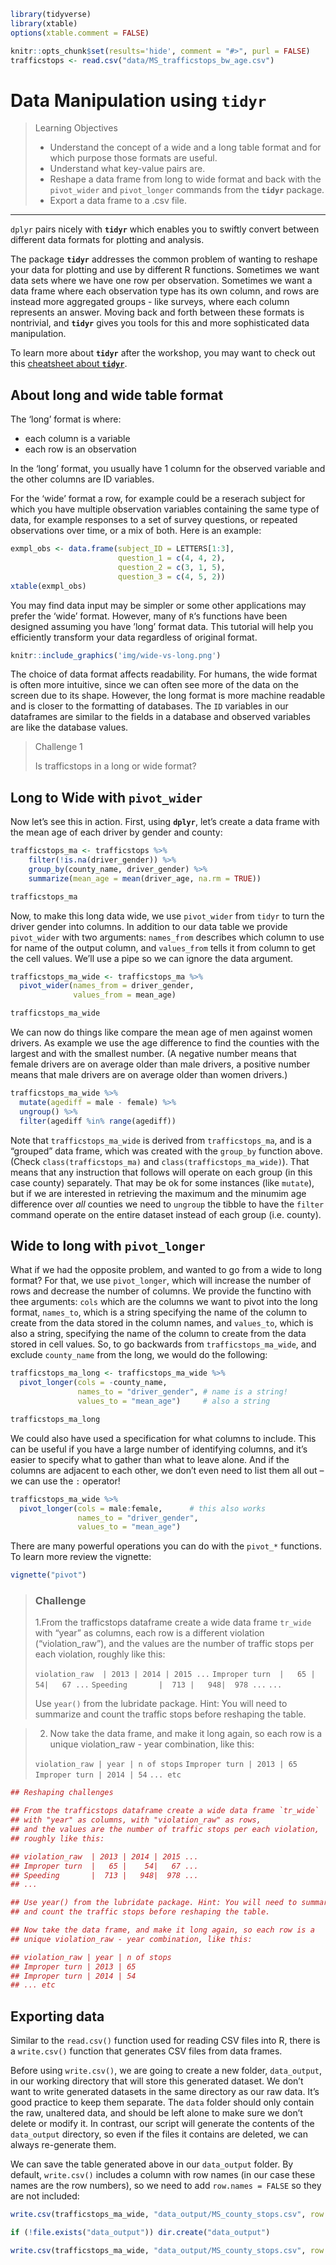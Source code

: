```r
library(tidyverse)
library(xtable)
options(xtable.comment = FALSE)

knitr::opts_chunk$set(results='hide', comment = "#>", purl = FALSE)
trafficstops <- read.csv("data/MS_trafficstops_bw_age.csv")
```

# Data Manipulation using **`tidyr`**{#tidyr}

> Learning Objectives
>
> * Understand the concept of a wide and a long table format and for which purpose those formats are useful.
> * Understand what key-value pairs are.
> * Reshape a data frame from long to wide format and back with the `pivot_wider` and `pivot_longer` commands from the **`tidyr`** package.
> * Export a data frame to a .csv file.

------------

`dplyr` pairs nicely with **`tidyr`** which enables you to swiftly convert between different data formats for plotting and analysis.

The package **`tidyr`** addresses the common problem of wanting to reshape your data for plotting and use by different R functions. Sometimes we want data sets where we have one row per observation. Sometimes we want a data frame where each observation type has its own column, and rows are instead more aggregated groups - like surveys, where each column represents an answer. Moving back and forth between these formats is nontrivial, and **`tidyr`** gives you tools for this and more sophisticated  data manipulation.

To learn more about **`tidyr`** after the workshop, you may want to check out this [cheatsheet about **`tidyr`**](https://github.com/rstudio/cheatsheets/raw/master/data-import.pdf).


## About long and wide table format

The 'long' format is where:

 - each column is a variable
 - each row is an observation

In the 'long' format, you usually have 1 column for the observed variable and
the other columns are ID variables.


For the 'wide' format a row, for example could be a reserach subject for which you have multiple observation variables containing the same type of data, for example responses to a set of survey questions, or repeated observations over time, or a mix of both. Here is an example:

```r
exmpl_obs <- data.frame(subject_ID = LETTERS[1:3], 
                        question_1 = c(4, 4, 2),
                        question_2 = c(3, 1, 5),
                        question_3 = c(4, 5, 2))
xtable(exmpl_obs)
```


You may find data input may be simpler or some other
applications may prefer the 'wide' format. However, many of `R`'s functions have
been designed assuming you have 'long' format data. This tutorial will help you
efficiently transform your data regardless of original format.

```r
knitr::include_graphics('img/wide-vs-long.png')
```

The choice of data format affects readability. For humans, the wide format is often more intuitive, since we can often see more of the data on the screen due to its shape. However, the long format is more machine readable and is closer to the formatting of databases. The `ID` variables in our dataframes are similar to the fields in a database and observed variables are like the database values.


> Challenge 1
>
> Is trafficstops in a long or wide format?
>

## Long to Wide with `pivot_wider`

Now let's see this in action. First, using **`dplyr`**, let's create a data frame
with the mean age of each driver by gender and county:

```r
trafficstops_ma <- trafficstops %>%
    filter(!is.na(driver_gender)) %>%
    group_by(county_name, driver_gender) %>%
    summarize(mean_age = mean(driver_age, na.rm = TRUE))

trafficstops_ma
```

Now, to make this long data wide, we use `pivot_wider` from `tidyr` to turn the driver gender into columns. In addition to our data table we provide `pivot_wider` with two arguments: `names_from` describes which column to use for name of the output column, and `values_from` tells it from column to get the cell values. We'll use a pipe so we can ignore the data argument.

```r
trafficstops_ma_wide <- trafficstops_ma %>%
  pivot_wider(names_from = driver_gender, 
              values_from = mean_age) 

trafficstops_ma_wide
```

We can now do things like compare the mean age of men against women drivers. As example we use the age difference to find the counties with the largest and with the smallest number. (A negative number means that female drivers are on average older than male drivers, a positive number means that male drivers are on average older than women drivers.)

```r
trafficstops_ma_wide %>% 
  mutate(agediff = male - female) %>% 
  ungroup() %>%
  filter(agediff %in% range(agediff))
```

Note that `trafficstops_ma_wide` is derived from `trafficstops_ma`, and is a "grouped" data frame, which was created with the `group_by` function above. (Check `class(trafficstops_ma)` and `class(trafficstops_ma_wide)`). That means that any instruction that follows will operate on each group (in this case county) separately. That may be ok for some instances (like `mutate`), but if we are interested in retrieving the maximum and the minumim age difference over *all* counties we need to `ungroup` the tibble to have the `filter` command operate on the entire dataset instead of each group (i.e. county). 


## Wide to long with `pivot_longer`

What if we had the opposite problem, and wanted to go from a wide to long
format? For that, we use `pivot_longer`, which will increase the number of rows and decrease the number of columns. We provide the functino with thee arguments: `cols` which are the columns we want to pivot into the long format, `names_to`, which is a string specifying the name of the column to create from the data stored in the column names, and `values_to`, which is also a string, specifying the name of the column to create from the data stored in cell values.
So, to go backwards from `trafficstops_ma_wide`, and exclude `county_name` from the long, we would do the following:

```r
trafficstops_ma_long <- trafficstops_ma_wide %>%
  pivot_longer(cols = -county_name, 
               names_to = "driver_gender", # name is a string!
               values_to = "mean_age")     # also a string

trafficstops_ma_long
```

We could also have used a specification for what columns to include. This can be
useful if you have a large number of identifying columns, and it's easier to
specify what to gather than what to leave alone. And if the columns are adjacent to each other, we don't even need to list them all out -- we can use the `:` operator!

```r
trafficstops_ma_wide %>%
  pivot_longer(cols = male:female,      # this also works
               names_to = "driver_gender", 
               values_to = "mean_age")
```

There are many powerful operations you can do with the `pivot_*` functions. To learn more review the vignette:

```r
vignette("pivot")
```

> <h3>Challenge</h3>
>
> 1.From the trafficstops dataframe create a wide data frame `tr_wide` with 
> "year" as columns, each row is a different violation ("violation_raw"), 
> and the values are the 
> number of traffic stops per each violation, roughly like this:
> 
>` violation_raw  | 2013 | 2014 | 2015 ...`
> `Improper turn  |   65 |    54|   67 ...`
> `Speeding       |  713 |   948|  978 ...`
> `...`
>
> Use `year()` from the lubridate package. Hint: You will need to summarize 
> and count the traffic stops before reshaping the table.

> 2. Now take the data frame, and make it long again, so each row is a 
> unique violation_raw - year combination, like this:
> 
> `violation_raw | year | n of stops`
> `Improper turn | 2013 | 65`
> `Improper turn | 2014 | 54`
> `... etc`

```r
## Reshaping challenges

## From the trafficstops dataframe create a wide data frame `tr_wide` 
## with "year" as columns, with "violation_raw" as rows, 
## and the values are the number of traffic stops per each violation,
## roughly like this:

## violation_raw  | 2013 | 2014 | 2015 ...
## Improper turn  |   65 |    54|   67 ...
## Speeding       |  713 |   948|  978 ...
## ...

## Use year() from the lubridate package. Hint: You will need to summarize 
## and count the traffic stops before reshaping the table.

## Now take the data frame, and make it long again, so each row is a 
## unique violation_raw - year combination, like this:

## violation_raw | year | n of stops
## Improper turn | 2013 | 65
## Improper turn | 2014 | 54
## ... etc

```

<!---
  ```r
## Answer 1
library(lubridate)
tr_wide <- trafficstops %>%
  mutate(stop_date = ymd(stop_date),
         year = year(stop_date)) %>% 
  group_by(violation_raw, year) %>%
  summarize(n_stops = n()) %>%
  pivot_wider(names_from = year, values_from = n_stops)

head(tr_wide)

## Answer 2
tr_wide %>%
  pivot_longer(cols = -violation_raw, names_to = "year", values_to = "n_stops")

```
--->


## Exporting data 

Similar to the `read.csv()` function used for reading CSV files into R, there is a `write.csv()` function that generates CSV files from data frames.

Before using `write.csv()`, we are going to create a new folder, `data_output`,
in our working directory that will store this generated dataset. We don't want
to write generated datasets in the same directory as our raw data. It's good
practice to keep them separate. The `data` folder should only contain the raw,
unaltered data, and should be left alone to make sure we don't delete or modify
it. In contrast, our script will generate the contents of the `data_output`
directory, so even if the files it contains are deleted, we can always
re-generate them.

We can save the table generated above  in our `data_output`
folder. By default, `write.csv()` includes a column with row names (in our case
these names are the row numbers), so we need to add `row.names = FALSE` so
they are not included:

```r
write.csv(trafficstops_ma_wide, "data_output/MS_county_stops.csv", row.names = F)
```

```r
if (!file.exists("data_output")) dir.create("data_output")

write.csv(trafficstops_ma_wide, "data_output/MS_county_stops.csv", row.names = F)
```


